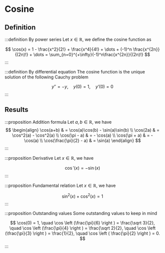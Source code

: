 # Cosine

## Definition

:::definition By power series
Let $x \in \mathbb R$, we define the cosine function as

$$
\cos(x) = 1 - \frac{x^2}{2!} + \frac{x^4}{4!} + \dots + (-1)^n \frac{x^{2n}}{(2n)!} + \dots = \sum_{n=0}^{+\infty}(-1)^n\frac{x^{2n}}{(2n)!}
$$
:::

:::definition By differential equation
The cosine function is the unique solution of the following Cauchy problem

$$
y'' = -y, \quad y(0) = 1, \quad y'(0) = 0
$$
:::

## Results

:::proposition Addition formula
Let $a, b \in \mathbb R$, we have
$$
\begin{align}
    \cos(a+b) & = \cos(a)\cos(b) - \sin(a)\sin(b) \\
    \cos(2a) & = \cos^2(a) - \cos^2(a) \\
    \cos(\pi - a) & = - \cos(a) \\
    \cos(\pi + a) & = - \cos(a) \\
    \cos(\frac{\pi}{2} - a) & = \sin(a)
\end{align}
$$
:::

:::proposition Derivative
Let $x \in \mathbb R$, we have

$$
\cos'(x) = -\sin(x)
$$
:::

:::proposition Fundamental relation
Let $x \in \mathbb R$, we have

$$
\sin^2(x) + \cos^2(x) = 1
$$
:::

:::proposition Outstanding values
Some outstanding values to keep in mind

$$
\cos(0) = 1, \quad \cos \left (\frac{\pi}{6} \right ) = \frac{\sqrt 3}{2}, \quad \cos \left (\frac{\pi}{4} \right ) = \frac{\sqrt 2}{2}, \quad \cos \left (\frac{\pi}{3} \right ) = \frac{1}{2}, \quad \cos \left ( \frac{\pi}{2} \right ) = 0.
$$
:::
